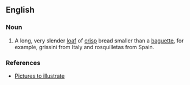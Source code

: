 ==English==

===Noun===
{{en-noun}}

# A long, very slender [[loaf]] of [[crisp]] bread smaller than a [[baguette]], for example, grissini from Italy and rosquilletas from Spain.

===References===
* [http://www.fotosearch.com/photos-images/breadstick_4.html Pictures to illustrate]
{{rfc}}